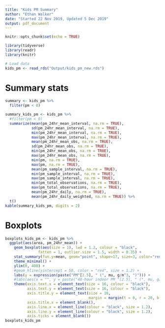 ```yaml
---
title: "Kids PM Summary"
author: "Ethan Walker"
date: "Started 22 Nov 2019, Updated 5 Dec 2019"
output: pdf_document
---
```


```r
knitr::opts_chunk$set(echo = TRUE)
```

```r
library(tidyverse)
library(readr)
library(knitr)
```

```r
# Load data
kids_pm <- read_rds("Output/kids_pm_new.rds")
```

# Summary stats
```r
summary <- kids_pm %>% 
  filter(pm < 0)

summary_kids_pm <- kids_pm %>%
  #filter(pm < 0)
  summarize(mean(pm_24hr_mean_interval, na.rm = TRUE), 
            sd(pm_24hr_mean_interval, na.rm = TRUE),
            min(pm_24hr_mean_interval, na.rm = TRUE), 
            max(pm_24hr_mean_interval, na.rm = TRUE),
            mean(pm_24hr_mean_obs, na.rm = TRUE), 
            sd(pm_24hr_mean_obs, na.rm = TRUE),
            min(pm_24hr_mean_obs, na.rm = TRUE), 
            max(pm_24hr_mean_obs, na.rm = TRUE),
            min(pm, na.rm = TRUE), 
            max(pm, na.rm = TRUE), 
            mean(pm_sample_interval, na.rm = TRUE),
            min(pm_sample_interval, na.rm = TRUE), 
            max(pm_sample_interval, na.rm = TRUE),
            min(pm_total_observations, na.rm = TRUE), 
            max(pm_total_observations, na.rm = TRUE),
            mean(pm_24hr_daily, na.rm = TRUE), 
            mean(pm_24hr_daily_weighted, na.rm = TRUE)) %>% 
  t()
kable(summary_kids_pm, digits = 2)
```

# Boxplots
```r
boxplots_kids_pm <- kids_pm %>% 
  ggplot(aes(area, pm_24hr_mean)) +
    geom_boxplot(aes(size = 1), lwd = 1.2, colour = "black", 
               fatten = 1, outlier.size = 1.5, width = 0.35) +
    stat_summary(fun.y=mean, geom="point", shape=17, size=3, color="red") +
    theme_minimal() +
    ylim(0, 400) +
    #geom_hline(yintercept = 50, color = "red", size = 1.2) +
    labs(y = expression(paste("PM"[2.5], " (", mu, g/m^3, ")"))) +
    #labs(aes(x = "", y = paste("48-hour indoor PM "[2.5], " (", mu, g/m^3, ")"))) +
    theme(axis.text.x = element_text(size = 16, colour = "black"),
          axis.text.y = element_text(size = 16, colour = "black"),
          axis.title.y = element_text(size = 16,
                                      margin = margin(t = 0, r = 20, b = 0, l = 0)),
          axis.title.x = element_blank(),
          axis.line.x = element_line(colour = "black", size = 1.2), 
          axis.line.y = element_line(colour = "black", size = 1.2), 
          axis.ticks = element_blank())
boxplots_kids_pm
```

